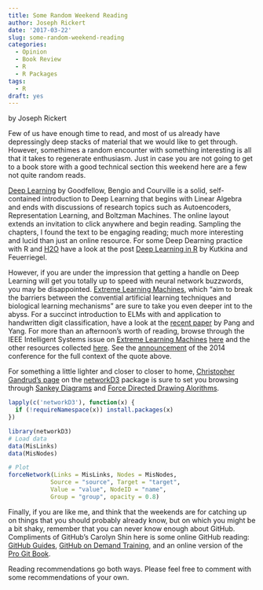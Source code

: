 ```yaml
---
title: Some Random Weekend Reading
author: Joseph Rickert
date: '2017-03-22'
slug: some-random-weekend-reading
categories:
  - Opinion
  - Book Review
  - R
  - R Packages
tags:
  - R
draft: yes
---
```

by Joseph Rickert

Few of us have enough time to read, and most of us already have depressingly deep stacks of material that we would like to get through. However, somethimes a random encounter with something interesting is all that it takes to regenerate enthusiasm. Just in case you are not going to get to a book store with a good technical section this weekend here are a few not quite random reads.


[Deep Learning](http://www.deeplearningbook.org/) by Goodfellow, Bengio and Courville is a solid, self-contained introduction to Deep Learning that begins with Linear Algebra and ends with discussions of research topics such as Autoencoders, Representation Learning, and Boltzman Machines. The online layout extends an invitation to click anywhere and begin reading. Sampling the chapters, I found the text to be engaging reading; much more interesting and lucid than just an online resource. For some Deep Dearning practice with R and [H2O](https://h2o-release.s3.amazonaws.com/h2o/rel-slater/9/docs-website/h2o-docs/booklets/DeepLearning_Vignette.pdf) have a look at the post [Deep Learning in R](http://www.rblog.uni-freiburg.de/2017/02/07/deep-learning-in-r/) by Kutkina and Feuerriegel.

 
However, if you are under the impression that getting a handle on Deep Learning will get you totally up to speed with neural network buzzwords, you may be disappointed. [Extreme Learning Machines](https://en.wikipedia.org/wiki/Extreme_learning_machine), which "aim to break the barriers between the convential artificial learning techniques and biological learning mechanisms" are sure to take you even deeper int to the abyss. For a succinct introduction to ELMs with and application to handwritten digit classification, have a look at the [recent paper](https://www.hindawi.com/journals/cin/2016/3049632/) by Pang and Yang. For more than an afternoon's worth of reading, browse through the IEEE Intelligent Systems issue on [Extreme Learning Machines](http://www.ntu.edu.sg/home/egbhuang/pdf/IEEE-IS-ELM.pdf) [here](http://www.ntu.edu.sg/home/egbhuang/) and the other resources collected [here](http://www.ntu.edu.sg/home/egbhuang/pdf/IEEE-IS-ELM.pdf). See the  [announcement](http://www.ntu.edu.sg/home/egbhuang/ELM2014/index.html) of the 2014 conference for the full context of the quote above.

For something a little lighter and closer to closer to home, [Christopher Gandrud's page](https://christophergandrud.github.io/networkD3/) on the [networkD3](https://cran.r-project.org/web/packages/networkD3/index.html) package is sure to set you browsing through [Sankey Diagrams](https://en.wikipedia.org/wiki/Sankey_diagram) and [Force Directed Drawing Alorithms](https://cs.brown.edu/~rt/gdhandbook/chapters/force-directed.pdf).



```r
lapply(c('networkD3'), function(x) {
  if (!requireNamespace(x)) install.packages(x)
})
```    

```r
library(networkD3)
# Load data
data(MisLinks)
data(MisNodes)

# Plot
forceNetwork(Links = MisLinks, Nodes = MisNodes,
            Source = "source", Target = "target",
            Value = "value", NodeID = "name",
            Group = "group", opacity = 0.8)
```   


Finally, if you are like me, and think that the weekends are for catching up on things that you should probably already know, but on which you might be a bit shaky, remember that you can never know enough about GitHub. Compliments of GitHub's Carolyn Shin here is some online GitHub reading: [GitHub Guides](https://guides.github.com/), [GitHub on Demand Training](https://github.com/github/training-kit), and an online version of the [Pro Git Book](https://git-scm.com/book/en/v2).

Reading recommendations go both ways. Please feel free to comment with some recommendations of your own.

#
